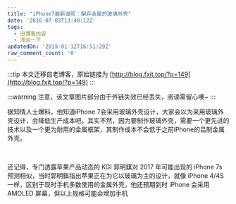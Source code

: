```yaml
---
title: "iPhone7最新谍照：摒弃金属的玻璃外壳"
date: '2016-07-03T13:40:12Z'
tags:
  - 旧博客内容
  - 浅谈一下
updatedOn: '2019-01-12T16:51:29Z'
raw_comment_count: '0'
---
```


:::tip
本文迁移自老博客，原始链接为 [http://blog.fxit.top/?p=149](http://blog.fxit.top/?p=149)
:::

:::warning
注意，该文章图片部分由于外链失效已经丢失，阅读需留心噢~
:::

据知情人士爆料，他知道iPhone 7会采用玻璃外壳设计，大家会以为采用玻璃外壳设计，会降低生产成本吧。其实不然，因为要制作玻璃外壳，需要一个更先进的技术以及一个更为耐用的金属框架，其制作成本不会低于之前iPhone的吕制金属外壳。

<img alt="" src="https://oss.keke.su/image/error_img.png?http://o9brvw27g.bkt.clouddn.com/014514Qep.jpg?attname=&amp;e=1467527795&amp;token=eMKUrHcCZtBPWPHjKxvvOvBegPU_l3g4U7ZQLJTz:nToevOzXfj-fIUBh1NUyoijG-J0"/>
<img alt="" src="https://oss.keke.su/image/error_img.png?http://o9brvw27g.bkt.clouddn.com/014515FgB.jpg?attname=&amp;e=1467527799&amp;token=eMKUrHcCZtBPWPHjKxvvOvBegPU_l3g4U7ZQLJTz:WY0ZVAKE75VaGCsdLw-MBn3I5O8"/>

还记得，专门透露苹果产品动态的 KGI 郭明錤对 2017 年可能出现的 iPhone 7s 预测相似，当时郭明錤指出苹果正在为它以玻璃为主的设计，就像 iPhone 4/4S 一样，区别于现时手机多数使用的金属外壳，他还预期到时 iPhone 会采用 AMOLED 屏幕，但以上规格可能会增加手机
